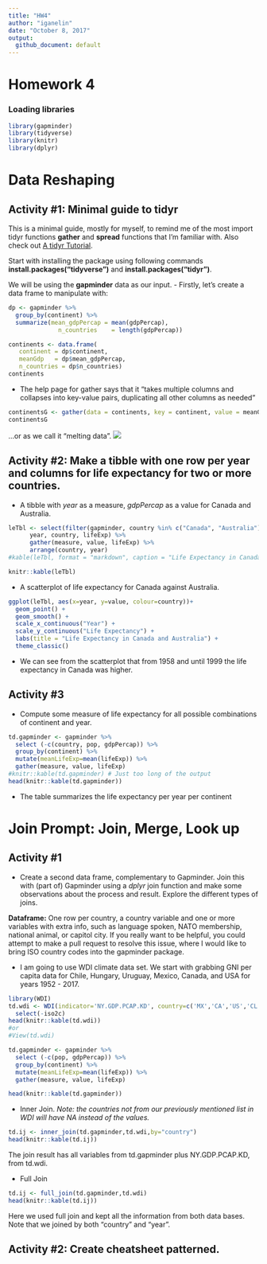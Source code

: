 ```yaml
---
title: "HW4"
author: "iganelin"
date: "October 8, 2017"
output:
  github_document: default
---
```

# Homework 4

### Loading libraries
```r
library(gapminder)
library(tidyverse)
library(knitr)
library(dplyr)
```
# Data Reshaping

## Activity #1:  Minimal guide to tidyr

This is a minimal guide, mostly for myself, to remind me of the most import tidyr functions **gather** and **spread** functions that I'm familiar with. Also check out [A tidyr Tutorial](http://data.library.virginia.edu/a-tidyr-tutorial/).

Start with installing the package using following commands **install.packages("tidyverse")** and **install.packages("tidyr")**.

We will be using the **gapminder** data as our input.
- Firstly, let's create a data frame to manipulate with:
```r
dp <- gapminder %>%
  group_by(continent) %>% 
  summarize(mean_gdpPercap = mean(gdpPercap),
              n_countries    = length(gdpPercap))

continents <- data.frame(
   continent = dp$continent,
   meanGdp   = dp$mean_gdpPercap,
   n_countries = dp$n_countries)
continents 
```
- The help page for gather says that it “takes multiple columns and collapses into key-value pairs, duplicating all other columns as needed” 
```r
continentsG <- gather(data = continents, key = continent, value = meanGdp)
continentsG
```
...or as we call it "melting data".
![](melting.png)

## Activity #2: Make a tibble with one row per year and columns for life expectancy for two or more countries.

- A tibble with *year* as a measure, *gdpPercap* as a value for Canada and Australia.
```r
leTbl <- select(filter(gapminder, country %in% c("Canada", "Australia")),
      year, country, lifeExp) %>% 
      gather(measure, value, lifeExp) %>% 
      arrange(country, year)
#kable(leTbl, format = "markdown", caption = "Life Expectancy in Canada and Australia")

knitr::kable(leTbl)
```

- A scatterplot of life expectancy for Canada against Australia.
```r
ggplot(leTbl, aes(x=year, y=value, colour=country))+
  geom_point() +
  geom_smooth() +
  scale_x_continuous("Year") +
  scale_y_continuous("Life Expectancy") +
  labs(title = "Life Expectancy in Canada and Australia") +
  theme_classic()
```

- We can see from the scatterplot that from 1958 and until 1999 the life expectancy in Canada was higher.


## Activity #3 

- Compute some measure of life expectancy for all possible combinations of continent and year.

```r
td.gapminder <- gapminder %>% 
  select (-c(country, pop, gdpPercap)) %>% 
  group_by(continent) %>% 
  mutate(meanLifeExp=mean(lifeExp)) %>% 
  gather(measure, value, lifeExp)
#knitr::kable(td.gapminder) # Just too long of the output
head(knitr::kable(td.gapminder))
```

- The table summarizes the life expectancy per year per continent


# Join Prompt: Join, Merge, Look up

## Activity #1

- Create a second data frame, complementary to Gapminder. Join this with (part of) Gapminder using a *dplyr* join function and make some observations about the process and result. Explore the different types of joins.

**Dataframe:**
One row per country, a country variable and one or more variables with extra info, such as language spoken, NATO membership, national animal, or capitol city. If you really want to be helpful, you could attempt to make a pull request to resolve this issue, where I would like to bring ISO country codes into the gapminder package.


- I am going to use WDI climate data set.
We start with grabbing GNI per capita data for Chile, Hungary, Uruguay, Mexico, Canada, and USA for years 1952 - 2017.
```r
library(WDI)
td.wdi <- WDI(indicator='NY.GDP.PCAP.KD', country=c('MX','CA','US','CL','HU','UY'), start=1952, end=2017) %>% 
  select(-iso2c)
head(knitr::kable(td.wdi))
#or
#View(td.wdi)

td.gapminder <- gapminder %>% 
  select (-c(pop, gdpPercap)) %>% 
  group_by(continent) %>% 
  mutate(meanLifeExp=mean(lifeExp)) %>% 
  gather(measure, value, lifeExp)

head(knitr::kable(td.gapminder))
```

- Inner Join. 
*Note: the countries not from our previously mentioned list in WDI will have NA instead of the values.*

```r
td.ij <- inner_join(td.gapminder,td.wdi,by="country")
head(knitr::kable(td.ij))
```

The join result has all variables from td.gapminder plus NY.GDP.PCAP.KD, from td.wdi.

- Full Join
```r
td.ij <- full_join(td.gapminder,td.wdi)
head(knitr::kable(td.ij))
```

Here we used full join and kept all the information from both data bases. Note that we joined by both "country" and "year".


## Activity #2: Create cheatsheet patterned.






































